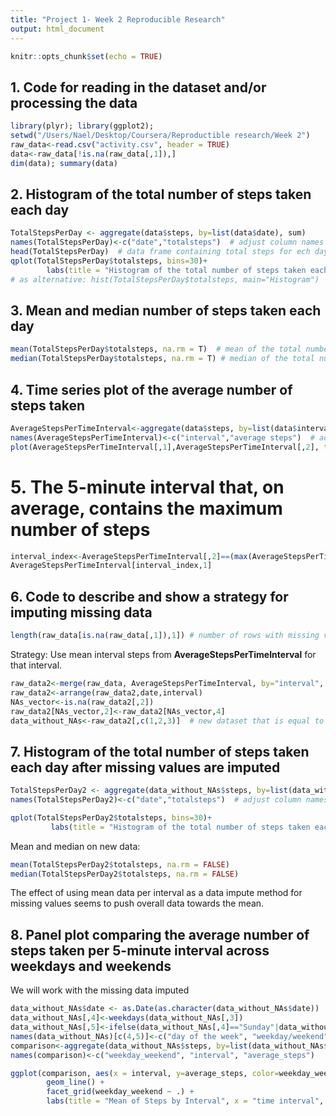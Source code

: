 ```yaml
---
title: "Project 1- Week 2 Reproducible Research"
output: html_document
---
```


```r
knitr::opts_chunk$set(echo = TRUE)
```

## 1. Code for reading in the dataset and/or processing the data
```r
library(plyr); library(ggplot2);
setwd("/Users/Nael/Desktop/Coursera/Reproductible research/Week 2")
raw_data<-read.csv("activity.csv", header = TRUE)
data<-raw_data[!is.na(raw_data[,1]),] 
dim(data); summary(data)
```

## 2. Histogram of the total number of steps taken each day

```r
TotalStepsPerDay <- aggregate(data$steps, by=list(data$date), sum)  
names(TotalStepsPerDay)<-c("date","totalsteps")  # adjust column names
head(TotalStepsPerDay)  # data frame containing total steps for ech day
qplot(TotalStepsPerDay$totalsteps, bins=30)+
        labs(title = "Histogram of the total number of steps taken each day", x = "steps", y = "frequency") 
# as alternative: hist(TotalStepsPerDay$totalsteps, main="Histogram")
```

## 3. Mean and median number of steps taken each day
```r
mean(TotalStepsPerDay$totalsteps, na.rm = T)  # mean of the total number of steps taken per day
median(TotalStepsPerDay$totalsteps, na.rm = T) # median of the total number of steps taken per day
```

## 4. Time series plot of the average number of steps taken
```r
AverageStepsPerTimeInterval<-aggregate(data$steps, by=list(data$interval), mean)
names(AverageStepsPerTimeInterval)<-c("interval","average steps")  # adjust column names
plot(AverageStepsPerTimeInterval[,1],AverageStepsPerTimeInterval[,2], type="l", xlab = "time interval", ylab="avrage steps", main="Average number of steps taken during the day")
```

# 5. The 5-minute interval that, on average, contains the maximum number of steps
```r
interval_index<-AverageStepsPerTimeInterval[,2]==(max(AverageStepsPerTimeInterval[,2]))
AverageStepsPerTimeInterval[interval_index,1]
```

## 6. Code to describe and show a strategy for imputing missing data
```r
length(raw_data[is.na(raw_data[,1]),1]) # number of rows with missing values
```
Strategy: Use mean interval steps from **AverageStepsPerTimeInterval** for that interval.
```r
raw_data2<-merge(raw_data, AverageStepsPerTimeInterval, by="interval", all = TRUE)
raw_data2<-arrange(raw_data2,date,interval)   
NAs_vector<-is.na(raw_data2[,2])
raw_data2[NAs_vector,2]<-raw_data2[NAs_vector,4]
data_without_NAs<-raw_data2[,c(1,2,3)]  # new dataset that is equal to the original dataset but with the missing data filled in.
```

## 7. Histogram of the total number of steps taken each day after missing values are imputed
```r
TotalStepsPerDay2 <- aggregate(data_without_NAs$steps, by=list(data_without_NAs$date), sum)  
names(TotalStepsPerDay2)<-c("date","totalsteps")  # adjust column names

qplot(TotalStepsPerDay2$totalsteps, bins=30)+ 
         labs(title = "Histogram of the total number of steps taken each day", x = "steps", y = "frequency")
```
Mean and median on new data:
```r
mean(TotalStepsPerDay2$totalsteps, na.rm = FALSE)
median(TotalStepsPerDay2$totalsteps, na.rm = FALSE)
```
The effect of using mean data per interval as a data impute method for missing values seems to push overall data towards the mean.

## 8. Panel plot comparing the average number of steps taken per 5-minute interval across weekdays and weekends

We will work with the missing data imputed
```r
data_without_NAs$date <- as.Date(as.character(data_without_NAs$date))
data_without_NAs[,4]<-weekdays(data_without_NAs[,3])
data_without_NAs[,5]<-ifelse(data_without_NAs[,4]=="Sunday"|data_without_NAs[,4]=="Saturday", "Weekend", "Weekday")
names(data_without_NAs)[c(4,5)]<-c("day of the week", "weekday/weekend")
comparison<-aggregate(data_without_NAs$steps, by=list(data_without_NAs$`weekday/weekend`, data_without_NAs$interval), mean)
names(comparison)<-c("weekday_weekend", "interval", "average_steps")

ggplot(comparison, aes(x = interval, y=average_steps, color=weekday_weekend)) +
        geom_line() +
        facet_grid(weekday_weekend ~ .) +
        labs(title = "Mean of Steps by Interval", x = "time interval", y = "steps")

```


